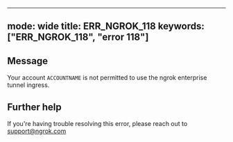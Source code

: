 
---
mode: wide
title: ERR_NGROK_118
keywords: ["ERR_NGROK_118", "error 118"]
---

## Message
Your account `ACCOUNTNAME` is not permitted to use the ngrok enterprise tunnel ingress.




## Further help
If you're having trouble resolving this error, please reach out to [support@ngrok.com](mailto:support@ngrok.com?subject=Help%20with%20ERR_NGROK_118)

